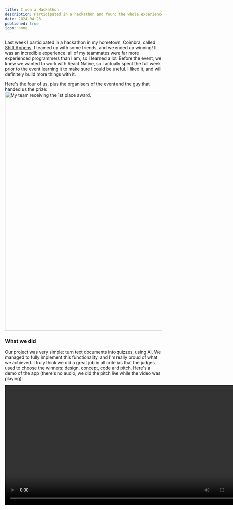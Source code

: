 ```yaml
---
title: I won a Hackathon
description: Participated in a hackathon and found the whole experience very interesting!
date: 2024-04-26
published: true
icon: none
---
```


Last week I participated in a hackathon in my hometown, Coimbra, called <a className="link" href="https://www.instagram.com/shiftappens/" target="_blank">Shift Appens</a>. I teamed up with some friends, and we ended up winning! It was an incredible experience: all of my teammates were far more experienced programmers than I am, so I learned a lot.
Before the event, we knew we wanted to work with React Native, so I actually spent the full week prior to the event learning it to make sure I could be useful. I liked it, and will definitely build more things with it.

Here's the four of us, plus the organisers of the event and the guy that handed us the prize:
<img className="border-2 border-border rounded-md" src="/assets/shift1.jpg" width="768" alt="My team receiving the 1st place award." />


### What we did

Our project was very simple: turn text documents into quizzes, using AI. We managed to fully implement this functionality, and I'm really proud of what we achieved. I truly think we did a great job in all criterias that the judges used to choose the winners: design, concept, code and pitch.
Here's a demo of the app (there's no audio, we did the pitch live while the video was playing):

<div className="flex justify-center">
    <video className="border-2 border-border rounded-md" width="768" controls>
        <source src="/assets/lanny.mp4" type="video/mp4" />
Your browser does not support the video tag.
    </video>
</div>
